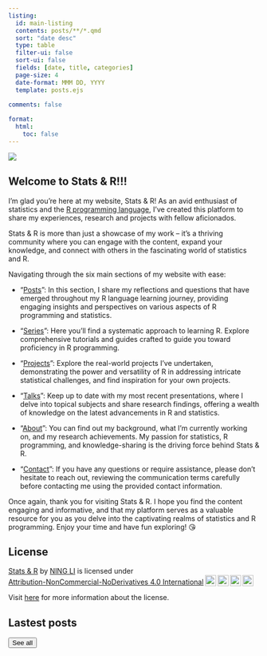 ```yaml
---
listing:
  id: main-listing
  contents: posts/**/*.qmd
  sort: "date desc"
  type: table
  filter-ui: false
  sort-ui: false
  fields: [date, title, categories]
  page-size: 4
  date-format: MMM DD, YYYY
  template: posts.ejs

comments: false
    
format:
  html:
    toc: false
---
```


![](https://media3.giphy.com/media/2L8AviEEaIW2DcXGg0/giphy.gif?cid=ecf05e47squf2aep9xwfuuxs5a3o604416nte3wlabz8fvo8&rid=giphy.gif&ct=g){fig-align="center"}

## Welcome to Stats & R!!! {.center-text}

I'm glad you're here at my website, Stats & R! As an avid enthusiast of statistics and the [R programming language](https://www.r-project.org/), I've created this platform to share my experiences, research and projects with fellow aficionados.

Stats & R is more than just a showcase of my work -- it's a thriving community where you can engage with the content, expand your knowledge, and connect with others in the fascinating world of statistics and R.

Navigating through the six main sections of my website with ease:

-   "[Posts](posts.qmd)": In this section, I share my reflections and questions that have emerged throughout my R language learning journey, providing engaging insights and perspectives on various aspects of R programming and statistics.

-   "[Series](series.qmd)": Here you'll find a systematic approach to learning R. Explore comprehensive tutorials and guides crafted to guide you toward proficiency in R programming.

-   "[Projects](project.qmd)": Explore the real-world projects I've undertaken, demonstrating the power and versatility of R in addressing intricate statistical challenges, and find inspiration for your own projects.

-   "[Talks](talks.qmd)": Keep up to date with my most recent presentations, where I delve into topical subjects and share research findings, offering a wealth of knowledge on the latest advancements in R and statistics.

-   "[About](about.qmd)": You can find out my background, what I'm currently working on, and my research achievements. My passion for statistics, R programming, and knowledge-sharing is the driving force behind Stats & R.

-   "[Contact](contact.qmd)": If you have any questions or require assistance, please don't hesitate to reach out, reviewing the communication terms carefully before contacting me using the provided contact information.

Once again, thank you for visiting Stats & R. I hope you find the content engaging and informative, and that my platform serves as a valuable resource for you as you delve into the captivating realms of statistics and R programming. Enjoy your time and have fun exploring! 😘

## License

<p xmlns:cc="http://creativecommons.org/ns#" xmlns:dct="http://purl.org/dc/terms/">

<a property="dct:title" rel="cc:attributionURL" href="https://stats-r.com/">Stats & R</a> by <a rel="cc:attributionURL dct:creator" property="cc:attributionName" href="https://twitter.com/ningli3739">NING LI</a> is licensed under <a href="http://creativecommons.org/licenses/by-nc-nd/4.0/?ref=chooser-v1" target="_blank" rel="license noopener noreferrer" style="display:inline-block;">Attribution-NonCommercial-NoDerivatives 4.0 International<img src="https://mirrors.creativecommons.org/presskit/icons/cc.svg?ref=chooser-v1" style="height:22px!important;margin-left:3px;vertical-align:text-bottom;"/><img src="https://mirrors.creativecommons.org/presskit/icons/by.svg?ref=chooser-v1" style="height:22px!important;margin-left:3px;vertical-align:text-bottom;"/><img src="https://mirrors.creativecommons.org/presskit/icons/nc.svg?ref=chooser-v1" style="height:22px!important;margin-left:3px;vertical-align:text-bottom;"/><img src="https://mirrors.creativecommons.org/presskit/icons/nd.svg?ref=chooser-v1" style="height:22px!important;margin-left:3px;vertical-align:text-bottom;"/></a>

</p>

Visit [here](license.qmd) for more information about the license.

## Lastest posts

::: {#main-listing}
:::

<a href="posts.qmd"> <button type="button" class="btn btn-primary float-end btn">See all</button></a>

<br>
